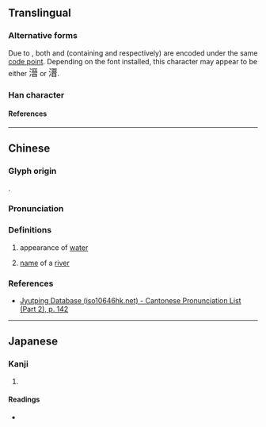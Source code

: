 {{character info/new}}
==Translingual==

===Alternative forms===
Due to {{w|Han unification}}, both {{w|Traditional Chinese|traditional}} and {{w|Simplified Chinese|simplified form}} (containing {{l|mul|晉}} and {{l|mul|晋}} respectively) are encoded under the same [[code point]]. Depending on the font installed, this character may appear to be either <font size=4.5, lang="zh-hant">溍</font> or <font size=4.5, lang="zh-hans">溍</font>.

===Han character===
{{Han char|rn=85|rad=水|as=10|sn=13|four=31161|canj=EMCA,EMIA|ids=⿰氵晋(G),⿰氵晉(HTJK)}}

====References====
{{Han ref|kx=0639.120|dkj=17922|dj=1046.050|hdz=31697.050|uh=6E8D}}

----

==Chinese==
{{zh-forms|s=溍|note=trad. and simp. forms have same code point}}

===Glyph origin===
{{Han compound|水|晉|ls=psc|c1=s|c2=p|t1=water}}.

===Pronunciation===
{{zh-pron
|m=jìn
|c=zeon3
|mc=
|oc=
|ma=
|cat=n,pn
}}

===Definitions===
{{zh-hanzi}}

# {{zh-hg}} appearance of [[water]] <!-- 《字彙·水部》 -->
# {{zh-hg}} [[name]] of a [[river]] <!-- 《玉篇·水部》 《廣韻·震韻》 -->

===References===
* [http://www.iso10646hk.net/jp/document/download.jsp Jyutping Database (iso10646hk.net) - Cantonese Pronunciation List (Part 2), p. 142]

----

==Japanese==

===Kanji===
{{ja-kanji|grade=|rs=水10}}

# {{defn|lang=ja|sort=水10}}

====Readings====
* {{ja-readings|on=しん|kun=}}